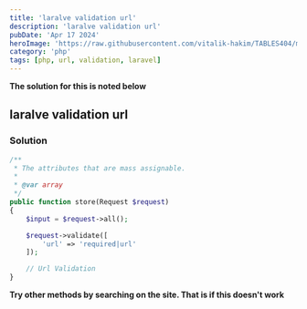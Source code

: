 ---
title: 'laralve validation url'
description: 'laralve validation url'
pubDate: 'Apr 17 2024'
heroImage: 'https://raw.githubusercontent.com/vitalik-hakim/TABLES404/main/error_b/php.png'
category: 'php'
tags: [php, url, validation, laravel]
---

**The solution for this is noted below**

## laralve validation url

### Solution

```php
/**
 * The attributes that are mass assignable.
 *
 * @var array
 */
public function store(Request $request)
{
    $input = $request->all();

    $request->validate([
        'url' => 'required|url'
    ]);

    // Url Validation
}
```
**Try other methods by searching on the site. That is if this doesn't work**
